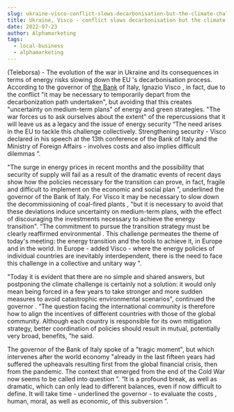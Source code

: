 ```yaml
---
slug: ukraine-visco-conflict-slows-decarbonisation-but-the-climate-challenge-cannot-be-postponed
title: Ukraine, Visco - conflict slows decarbonisation but the climate challenge cannot be postponed
date: 2022-07-23
author: Alphamarketing
tags:
  - local-business
  - alphamarketing
---
```


(Teleborsa) - The evolution of the war in Ukraine and its consequences in terms of energy risks slowing down the EU 's decarbonisation process. According to the governor of [the Bank](https://www.indiacom.com/pune/hdfc-bank-pune-boat-club-branch_pune_pne_1225504.html) of Italy, Ignazio Visco , in fact, due to the conflict "it may be necessary to temporarily depart from the decarbonization path undertaken", but avoiding that this creates "uncertainty on medium-term plans" of energy and green strategies. "The war forces us to ask ourselves about the extent" of the repercussions that it will leave us as a legacy and the issue of energy security “The need arises in the EU to tackle this challenge collectively. Strengthening security - Visco declared in his speech at the 13th conference of the Bank of Italy and the Ministry of Foreign Affairs - involves costs and also implies difficult dilemmas ”.

"The surge in energy prices in recent months and the possibility that security of supply will fail as a result of the dramatic events of recent days show how the policies necessary for the transition can prove, in fact, fragile and difficult to implement on the economic and social plan ”, underlined the governor of the Bank of Italy. For Visco it may be necessary to slow down the decommissioning of coal-fired plants , "but it is necessary to avoid that these deviations induce uncertainty on medium-term plans, with the effect of discouraging the investments necessary to achieve the energy transition". “The commitment to pursue the transition strategy must be clearly reaffirmed environmental . This challenge permeates the theme of today's meeting: the energy transition and the tools to achieve it, in Europe and in the world. In Europe - added Visco - where the energy policies of individual countries are inevitably interdependent, there is the need to face this challenge in a collective and unitary way ".

"Today it is evident that there are no simple and shared answers, but postponing the climate challenge is certainly not a solution: it would only mean being forced in a few years to take stronger and more sudden measures to avoid catastrophic environmental scenarios", continued the governor . “The question facing the international community is therefore how to align the incentives of different countries with those of the global community. Although each country is responsible for its own mitigation strategy, better coordination of policies should result in mutual, potentially very broad, benefits, ”he said.

The governor of the Bank of Italy spoke of a "tragic moment", but which intervenes after the world economy "already in the last fifteen years had suffered the upheavals resulting first from the global financial crisis, then from the pandemic. The context that emerged from the end of the Cold War now seems to be called into question ”. “It is a profound break, as well as dramatic, which can only lead to different balances, even if now difficult to define. It will take time - underlined the governor - to evaluate the costs , human, moral, as well as economic, of this subversion ”.
